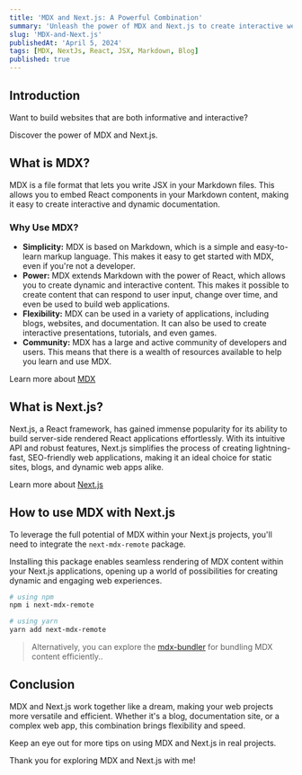 ```yaml
---
title: 'MDX and Next.js: A Powerful Combination'
summary: 'Unleash the power of MDX and Next.js to create interactive web content. This article explores their basics and how they work together.'
slug: 'MDX-and-Next.js'
publishedAt: 'April 5, 2024'
tags: [MDX, NextJs, React, JSX, Markdown, Blog]
published: true
---
```


## Introduction

Want to build websites that are both informative and interactive?

Discover the power of MDX and Next.js.

## What is MDX?

MDX is a file format that lets you write JSX in your Markdown files. This allows you to embed React components in your Markdown content, making it easy to create interactive and dynamic documentation.

### Why Use MDX?

- **Simplicity:** MDX is based on Markdown, which is a simple and easy-to-learn markup language. This makes it easy to get started with MDX, even if you're not a developer.
- **Power:** MDX extends Markdown with the power of React, which allows you to create dynamic and interactive content. This makes it possible to create content that can respond to user input, change over time, and even be used to build web applications.
- **Flexibility:** MDX can be used in a variety of applications, including blogs, websites, and documentation. It can also be used to create interactive presentations, tutorials, and even games.
- **Community:** MDX has a large and active community of developers and users. This means that there is a wealth of resources available to help you learn and use MDX.

Learn more about [MDX](https://mdxjs.com/)

## What is Next.js?

Next.js, a React framework, has gained immense popularity for its ability to build server-side rendered React applications effortlessly. With its intuitive API and robust features, Next.js simplifies the process of creating lightning-fast, SEO-friendly web applications, making it an ideal choice for static sites, blogs, and dynamic web apps alike.

Learn more about [Next.js](https://nextjs.org/)

## How to use MDX with Next.js

To leverage the full potential of MDX within your Next.js projects, you'll need to integrate the `next-mdx-remote` package.

Installing this package enables seamless rendering of MDX content within your Next.js applications, opening up a world of possibilities for creating dynamic and engaging web experiences.

```bash
# using npm
npm i next-mdx-remote

# using yarn
yarn add next-mdx-remote
```

> Alternatively, you can explore the [mdx-bundler](https://github.com/kentcdodds/mdx-bundler) for bundling MDX content efficiently..

## Conclusion

MDX and Next.js work together like a dream, making your web projects more versatile and efficient. Whether it's a blog, documentation site, or a complex web app, this combination brings flexibility and speed.

Keep an eye out for more tips on using MDX and Next.js in real projects.

Thank you for exploring MDX and Next.js with me!
